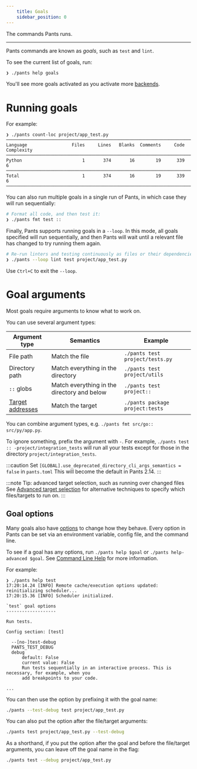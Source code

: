 ```yaml
---
    title: Goals
    sidebar_position: 0
---
```


The commands Pants runs.

---

Pants commands are known as _goals_, such as `test` and `lint`.

To see the current list of goals, run:

```bash
❯ ./pants help goals
```

You'll see more goals activated as you activate more [backends](./backends.mdx).

# Running goals

For example:

```
❯ ./pants count-loc project/app_test.py
───────────────────────────────────────────────────────────────────────────────
Language                 Files     Lines   Blanks  Comments     Code Complexity
───────────────────────────────────────────────────────────────────────────────
Python                       1       374       16        19      339          6
───────────────────────────────────────────────────────────────────────────────
Total                        1       374       16        19      339          6
───────────────────────────────────────────────────────────────────────────────
```

You can also run multiple goals in a single run of Pants, in which case they will run sequentially:

```bash
# Format all code, and then test it:
❯ ./pants fmt test ::
```

Finally, Pants supports running goals in a `--loop`. In this mode, all goals specified will run
sequentially, and then Pants will wait until a relevant file has changed to try running them again.

```bash
# Re-run linters and testing continuously as files or their dependencies change:
❯ ./pants --loop lint test project/app_test.py
```

Use `Ctrl+C` to exit the `--loop`.

# Goal arguments

Most goals require arguments to know what to work on.

You can use several argument types:

| Argument type                                     | Semantics                                   | Example                         |
| ------------------------------------------------- | ------------------------------------------- | ------------------------------- |
| File path                                         | Match the file                              | `./pants test project/tests.py` |
| Directory path                                    | Match everything in the directory           | `./pants test project/utils`    |
| `::` globs                                        | Match everything in the directory and below | `./pants test project::`        |
| [Target addresses](./targets-and-build-files.mdx) | Match the target                            | `./pants package project:tests` |

You can combine argument types, e.g. `./pants fmt src/go:: src/py/app.py`.

To ignore something, prefix the argument with `-`. For example,
`./pants test :: -project/integration_tests` will run all your tests except for those in the
directory `project/integration_tests`.

:::caution Set `[GLOBAL].use_deprecated_directory_cli_args_semantics = false` in `pants.toml`
This will become the default in Pants 2.14.
:::

:::note Tip: advanced target selection, such as running over changed files
See [Advanced target selection](../advanced-target-selection.mdx) for alternative techniques to specify which files/targets to run on.
:::

## Goal options

Many goals also have [options](./options.mdx) to change how they behave. Every option in Pants can be set via an environment variable, config file, and the command line.

To see if a goal has any options, run `./pants help $goal` or `./pants help-advanced $goal`. See [Command Line Help](/community/getting-help) for more information.

For example:

```
❯ ./pants help test
17:20:14.24 [INFO] Remote cache/execution options updated: reinitializing scheduler...
17:20:15.36 [INFO] Scheduler initialized.

`test` goal options
-------------------

Run tests.

Config section: [test]

  --[no-]test-debug
  PANTS_TEST_DEBUG
  debug
      default: False
      current value: False
      Run tests sequentially in an interactive process. This is necessary, for example, when you
      add breakpoints to your code.

...
```

You can then use the option by prefixing it with the goal name:

```bash
./pants --test-debug test project/app_test.py
```

You can also put the option after the file/target arguments:

```bash
./pants test project/app_test.py --test-debug
```

As a shorthand, if you put the option after the goal and before the file/target arguments, you can leave off the goal name in the flag:

```bash
./pants test --debug project/app_test.py
```
